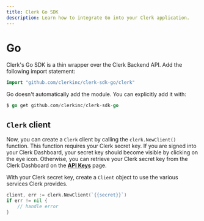```yaml
---
title: Clerk Go SDK
description: Learn how to integrate Go into your Clerk application.
---
```


# Go

Clerk's Go SDK is a thin wrapper over the Clerk Backend API. Add the following import statement:

```go
import "github.com/clerkinc/clerk-sdk-go/clerk"
```

Go doesn't automatically add the module. You can explicitly add it with:

```go
$ go get github.com/clerkinc/clerk-sdk-go
```

## `Clerk` client

Now, you can create a `Clerk` client by calling the `clerk.NewClient()` function. This function requires your Clerk secret key. If you are signed into your Clerk Dashboard, your secret key should become visible by clicking on the eye icon. Otherwise, you can retrieve your Clerk secret key from the Clerk Dashboard on the **[API Keys](https://dashboard.clerk.com/last-active?path=api-keys)** page.

With your Clerk secret key, create a `Client` object to use the various services Clerk provides.

<InjectKeys>

```go filename=".env"
client, err := clerk.NewClient(`{{secret}}`)
if err != nil {
    // handle error
} 
```

</InjectKeys>

